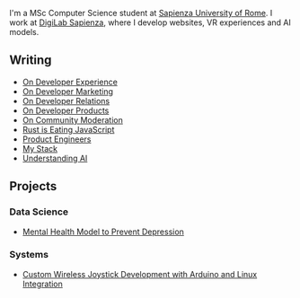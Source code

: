 
<NameTransition />

I'm a MSc Computer Science student at [Sapienza University of Rome](/studies). I work at [DigiLab Sapienza](/work), where I develop websites, VR experiences and AI models.

## Writing

- [On Developer Experience](/n/dx)
- [On Developer Marketing](/n/developer-marketing)
- [On Developer Relations](/n/devrel)
- [On Developer Products](/n/devtools)
- [On Community Moderation](/n/moderation)
- [Rust is Eating JavaScript](/n/rust)
- [Product Engineers](/n/product-engineers)
- [My Stack](/n/stack)
- [Understanding AI](/n/ai)

## Projects

### Data Science
- [Mental Health Model to Prevent Depression](/fds_report.pdf)

### Systems
- [Custom Wireless Joystick Development with Arduino and Linux Integration](/bachelor_thesis.pdf)
